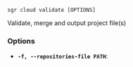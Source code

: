 
```sgr cloud validate [OPTIONS] ```

Validate, merge and output project file(s)

### Options

  * **`-f, --repositories-file PATH`**: 

